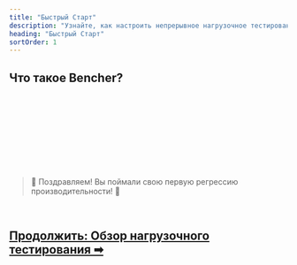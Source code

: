 ```yaml
---
title: "Быстрый Старт"
description: "Узнайте, как настроить непрерывное нагрузочное тестирование с Bencher Cloud"
heading: "Быстрый Старт"
sortOrder: 1
---
```



## Что такое Bencher?

<BencherIntro />

<br />

<QSInstallCli />

<br />

<QSBencherCloud />

<br />

<QSApiToken />

<br />

<QSCreateProject />

<br />

<QSRunReport />

<br />

<QSGenerateAlert />

<br />
<br />

> 🐰 Поздравляем! Вы поймали свою первую регрессию производительности! 🎉

<br />

<h2><a href="/ru/docs/explanation/benchmarking/">Продолжить: Обзор нагрузочного тестирования ➡</a></h2>